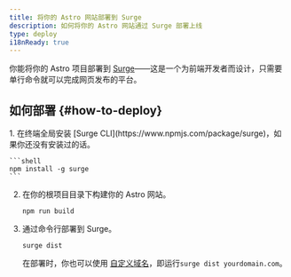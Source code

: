 ```yaml
---
title: 将你的 Astro 网站部署到 Surge
description: 如何将你的 Astro 网站通过 Surge 部署上线
type: deploy
i18nReady: true
---
```


你能将你的 Astro 项目部署到 [Surge](https://surge.sh/)——这是一个为前端开发者而设计，只需要单行命令就可以完成网页发布的平台。

## 如何部署 \{#how-to-deploy\}

<Steps>
1. 在终端全局安装 [Surge CLI](https://www.npmjs.com/package/surge)，如果你还没有安装过的话。

    ```shell
    npm install -g surge
    ```

2. 在你的根项目目录下构建你的 Astro 网站。

    ```shell
    npm run build
    ```

3. 通过命令行部署到 Surge。

    ```shell
    surge dist
    ```

    在部署时，你也可以使用 [自定义域名](http://surge.sh/help/adding-a-custom-domain)，即运行`surge dist yourdomain.com`。
</Steps>